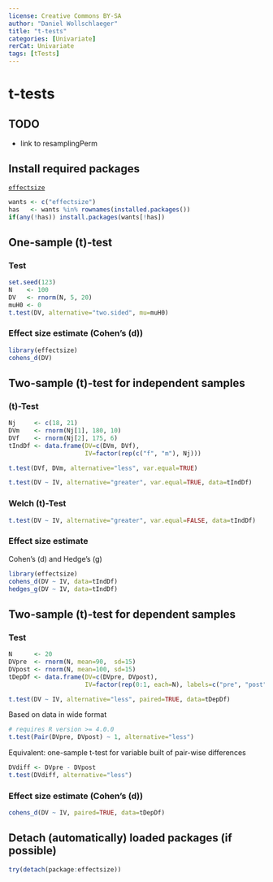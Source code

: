 ---
license: Creative Commons BY-SA
author: "Daniel Wollschlaeger"
title: "t-tests"
categories: [Univariate]
rerCat: Univariate
tags: [tTests]
---

t-tests
=========================

TODO
-------------------------

 - link to resamplingPerm

Install required packages
-------------------------

[`effectsize`](https://cran.r-project.org/package=effectsize)

```{r}
wants <- c("effectsize")
has   <- wants %in% rownames(installed.packages())
if(any(!has)) install.packages(wants[!has])
```


One-sample \(t\)-test
-------------------------

### Test

```{r}
set.seed(123)
N    <- 100
DV   <- rnorm(N, 5, 20)
muH0 <- 0
t.test(DV, alternative="two.sided", mu=muH0)
```

### Effect size estimate (Cohen's \(d\))

```{r}
library(effectsize)
cohens_d(DV)
```

Two-sample \(t\)-test for independent samples
-------------------------

### \(t\)-Test

```{r}
Nj     <- c(18, 21)
DVm    <- rnorm(Nj[1], 180, 10)
DVf    <- rnorm(Nj[2], 175, 6)
tIndDf <- data.frame(DV=c(DVm, DVf),
                     IV=factor(rep(c("f", "m"), Nj)))
```

```{r results='hide'}
t.test(DVf, DVm, alternative="less", var.equal=TRUE)
```

```{r}
t.test(DV ~ IV, alternative="greater", var.equal=TRUE, data=tIndDf)
```

### Welch \(t\)-Test

```{r}
t.test(DV ~ IV, alternative="greater", var.equal=FALSE, data=tIndDf)
```

### Effect size estimate

Cohen's \(d\) and Hedge's \(g\)

```{r}
library(effectsize)
cohens_d(DV ~ IV, data=tIndDf)
hedges_g(DV ~ IV, data=tIndDf)
```

Two-sample \(t\)-test for dependent samples
-------------------------

### Test

```{r}
N      <- 20
DVpre  <- rnorm(N, mean=90,  sd=15)
DVpost <- rnorm(N, mean=100, sd=15)
tDepDf <- data.frame(DV=c(DVpre, DVpost),
                     IV=factor(rep(0:1, each=N), labels=c("pre", "post")))
```

```{r}
t.test(DV ~ IV, alternative="less", paired=TRUE, data=tDepDf)
```

Based on data in wide format

```{r eval=FALSE}
# requires R version >= 4.0.0
t.test(Pair(DVpre, DVpost) ~ 1, alternative="less")
```

Equivalent: one-sample t-test for variable built of pair-wise differences

```{r results='hide'}
DVdiff <- DVpre - DVpost
t.test(DVdiff, alternative="less")
```

### Effect size estimate (Cohen's \(d\))

```{r}
cohens_d(DV ~ IV, paired=TRUE, data=tDepDf)
```

Detach (automatically) loaded packages (if possible)
-------------------------

```{r}
try(detach(package:effectsize))
```
